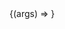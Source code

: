 
<Meta title="Components/TextAreaWithLabel" component={TextAreaWithLabel} />

<Canvas>
  <Story
    name="Default"
    args={{
      id: '123',
      label: 'This is a label',
      value: 'This is a TextAreaWithLabel',
    }}
  >
    {(args) => <TextAreaWithLabel {...args} />}
  </Story>
</Canvas>

<ArgsTable story="Default" />
